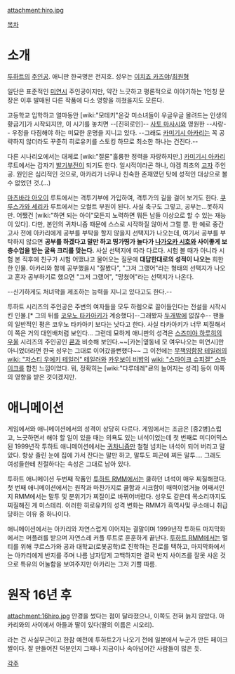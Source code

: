 attachment:hiro.jpg

[[목차]]

= 소개 =
[[투하트]]의 [[주인공]]. 애니판 한국명은 전지호.
성우는 [[이치죠 카즈야]]/[[최원형]]

일단은 표준적인 [[미연시]] 주인공이지만, 약간 느긋하고 평론적으로 이야기하는 1인칭 문장은 이후 발매된 다른 작품에 다소 영향을 끼쳤을지도 모른다.

고등학교 입학하고 얼마동안 [wiki:"모테키"온갖 미소녀들이 우글우글 몰려드는 인생의 황금기]가 시작되지만, 이 시기를 놓치면 --[진히로인]-- [[사토 마사시]]와 영원한 --사랑-- 우정을 다짐해야 하는 미묘한 운명을 지니고 있다. --그래도 [[카미기시 아카리]]는 꼭 공략하지 않더라도 꾸준히 히로유키를 스토킹 하므로 최소한 하나는 건진다.--

다른 시나리오에서는 대체로 [wiki:"절륜"훌륭한 정력을 자랑하지만,] [[카미기시 아카리]] 루트에서는 갑자기 [[발기부전]]이 되기도 한다. 일시적이라곤 하나, 야겜 최초의 [[고자]] 주인공. 원인은 심리적인 것으로, 아카리가 너무나 친숙한 존재였던 탓에 성적인 대상으로 볼 수 없었던 것.(...) 

[[마츠바라 아오이]] 루트에서는 격투기부에 가입하여, 격투가의 길을 걸어 보기도 한다. [[쿠루스가와 세리카]] 루트에서는 오컬트 부원이 된다. 사실 축구도 그렇고, 공부는...못하지만. 어쨌건 [wiki:"하면 되는 아이"모든지 노력하면 뭐든 남들 이상으로 할 수 있는 재능이 있다]. 다만, 본인의 귀차니즘 때문에 스스로 시작하질 않아서 그럴 뿐. 한 예로 중간고사 전에 아카리에게 공부를 부탁을 할지 않을지 선택지가 나오는데, 여기서 공부를 부탁하지 않으면 '''공부를 하겠다고 말만 하고 띵가띵가 놀다가 [[나가오카 시호]]와 사이좋게 보충수업을 받는 굴욕 크리를 맞는다.''' 사실 선택지에 따라 다르다. 시험 볼 때가 아니라 시험 본 직후에 친구가 시험 어땠냐고 물어오는 질문에 '''대답한대로의 성적이 나오는''' 희한한 인물. 아카리와 함께 공부했을시 "잘봤다", "그저 그랬어"라는 형태의 선택지가 나오고 혼자 공부하기로 했으면 "그저 그랬어", "망쳤어"라는 선택지가 나온다.

--신기하게도 처녀막을 제조하는 능력을 지니고 있다고도 한다.--

투하트 시리즈의 주인공은 주변의 여자들을 모두 하렘으로 끌어들인다는 전설을 시작시킨 인물.[* 그의 뒤를 [[코우노 타카아키]]가 계승했다]--그래봤자 [[투하트|두]][[투하트 2|개]]밖에 없잖수-- 팬들의 일반적인 평은 코우노 타카아키 보다는 낫다고 한다. 사실 타카아키가 너무 찌질해서 이 쪽은 거의 대인배처럼 보인다... 그런데 묘하게 애니판의 성격은 [[스즈미야 하루히의 우울]] 시리즈의 주인공인 [[쿈]]과 비슷해 보인다.~~[카논|옆동네 모 여우나오는 미연시]만 아니었더라면 한국 성우는 그대로 이어갔을뻔했다~~ 그 이전에는 [[무책임함장 테일러]]의 [[wiki: "저스티 우에키 테일러" 테일러]]와 [[카우보이 비밥]]의 [[wiki: "스파이크 슈피겔" 스파이크]]를 합친 느낌이었다. 뭐, 정확히는 [wiki:"다루데레"쿈의 늘어지는 성격] 등이 이쪽의 영향을 받은 것이겠지만.

= 애니메이션 =
게임에서와 애니메이션에서의 성격이 상당히 다르다. 게임에서는 조금은 [중2병]스럽고, 느긋하면서 해야 할 일이 있을 때는 의욕도 있는 녀석이었는데 첫 번째로 미디어믹스 된 1999년작 투하트 애니메이션에서는 [[귀차니즘]]만 철철 넘치는 녀석이 되어 버리고 말았다. 항상 졸린 눈에 집에 가서 잔다는 말만 하고, 말투도 피곤에 찌든 말투.... 그래도 여성들한테 친절하다는 속성은 그대로 남아 있다.  

투하트 애니메이션 두번째 작품인 [[투하트 RMM]]에서는 쿨하던 녀석이 매우 찌질해졌다. 첫 번째 애니메이션에서는 원작과 마찬가지로 쿨함과 시크함이 매력이었거늘 어째서인지 RMM에서는 말투 및 분위기가 찌질이로 바뀌어버렸다. 성우도 같은데 목소리까지도 찌질해진 게 미스테리. 이러한 히로유키의 성격 변화는 RMM가 흑역사및 쿠소애니 취급당하는 이유 중 하나이다.

애니메이션에서는 아카리와 자연스럽게 이어지는 결말이며 1999년작 투하트 마지막화에서는 머플러를 받으며 자연스레 커플 루트로 훈훈하게 끝난다.
[[투하트 RMM]]에서는 멀티를 위해 쿠르스가와 공과 대학교(로봇공학)로 진학하는 진로를 택하고, 마지막화에서는 아카리에게 반지를 주며 나름 남자답게 고백하지만 결국 반지 사이즈를 잘못 사온 것으로 특유의 어눌함을 보여주지만 아카리는 그저 기쁠 따름.

= 원작 16년 후 =
attachment:16hiro.jpg
안경을 썼다는 점이 달라졌으나, 이쪽도 전혀 늙지 않았다.
아카리와의 사이에서 아들과 딸이 있다(딸의 이름은 시오리).

라는 건 사실무근이고 한참 예전에 투하트2가 나오기 전에 일본에서 누군가 만든 페이크짤이다. 잘 만들어진 덕분인지 그때나 지금이나 속아넘어간 사람들이 많은 듯. 

[[각주]]
